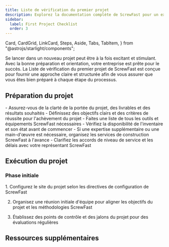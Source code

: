 ```yaml
---
title: Liste de vérification du premier projet
description: Explorez la documentation complète de ScrewFast pour un examen approfondi de nos outils haut de gamme et services de construction.
sidebar:
  label: First Project Checklist
  order: 3
---
```


  Card,
  CardGrid,
  LinkCard,
  Steps,
  Aside,
  Tabs,
  TabItem,
} from "@astrojs/starlight/components";

Se lancer dans un nouveau projet peut être à la fois excitant et stimulant. Avec la bonne préparation et orientation, votre entreprise est prête pour le succès. La Liste de vérification du premier projet de ScrewFast est conçue pour fournir une approche claire et structurée afin de vous assurer que vous êtes bien préparé à chaque étape du processus.

## Préparation du projet

<CardGrid>
  <Card title="Portée et objectifs">
    - Assurez-vous de la clarté de la portée du projet, des livrables et des
    résultats souhaités - Définissez des objectifs clairs et des critères de
    réussite pour l'achèvement du projet
  </Card>
  <Card title="Outils et équipement">
    - Faites une liste de tous les outils et équipements ScrewFast nécessaires -
    Vérifiez la disponibilité de l'inventaire et son état avant de commencer
  </Card>
  <Card title="Organisation des services">
    - Si une expertise supplémentaire ou une main-d'œuvre est nécessaire,
    organisez les services de construction ScrewFast à l'avance - Clarifiez les
    accords de niveau de service et les délais avec votre représentant ScrewFast
  </Card>
</CardGrid>

## Exécution du projet

### Phase initiale

<Steps>
1. Configurez le site du projet selon les directives de configuration de ScrewFast

2. Organisez une réunion initiale d'équipe pour aligner les objectifs du projet et les méthodologies ScrewFast

3. Établissez des points de contrôle et des jalons du projet pour des évaluations régulières
</Steps>

## Ressources supplémentaires

<CardGrid>
  <LinkCard
    title="Guides détaillés"
    description="Accédez à une documentation approfondie et aux manuels d'utilisation des outils et services ScrewFast."
    href="fr/guides/getting-started"
  />
  <LinkCard
    title="Contacts de support"
    description="Gardez à portée de main les coordonnées du support ScrewFast, disponible pour vous aider tout au long de votre projet."
    href="fr/guides/getting-started"
  />
  <LinkCard
    title="Apprentissage avancé"
    description="Explorez d'autres ressources éducatives fournies par ScrewFast pour affiner vos compétences et vos connaissances."
    href="fr/guides/getting-started"
  />
</CardGrid>
